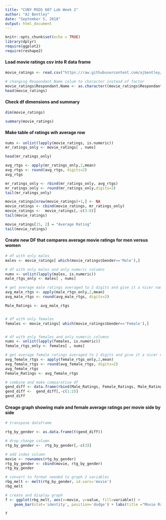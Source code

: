 ---
title: "CUNY MSDS 607 Lab Week 2"
author: "AJ Bentley"
date: "September 5, 2018"
output: html_document
---

```{r setup, include=FALSE}
knitr::opts_chunk$set(echo = TRUE)
library(dplyr)
require(ggplot2)
require(reshape2)

```

#### Load movie ratings csv into R data frame

```{r load data} 

movie_ratings <- read.csv("https://raw.githubusercontent.com/ajbentley/cuny_ms_ds/master/607/movie_ratings.csv", header = TRUE)

# changing Respondant Name colum to character instead of factor
movie_ratings$Respondant.Name <- as.character((movie_ratings$Respondant.Name))
head(movie_ratings)
```

#### Check df dimensions and summary

```{r movie_ratings dimension}

dim(movie_ratings)
```

```{r movie_ratings summary}
summary(movie_ratings)
```

#### Make table of ratings wih average row

```{r make table of only numeric columns}

nums <- unlist(lapply(movie_ratings, is.numeric))
mr_ratings_only <- movie_ratings[ , nums]

head(mr_ratings_only)
```

```{r get average of each movie}
avg_rtgs <- apply(mr_ratings_only,2,mean)
avg_rtgs <- round(avg_rtgs, digits=2)
avg_rtgs
```
```{r add average row to mr_ratings_only}
mr_ratings_only <- rbind(mr_ratings_only, avg_rtgs)
mr_ratings_only <- round(mr_ratings_only,digits=2)
tail(mr_ratings_only)
```

```{r create new df with average ratings row}
movie_ratings[nrow(movie_ratings)+1,] <- NA
movie_ratings <- cbind(movie_ratings, mr_ratings_only)
movie_ratings <-  movie_ratings[,-c(3:8)] 
tail(movie_ratings)
```


```{r add "Average" as Respondant Name for Avg Row}

movie_ratings[15, 2] = "Average Rating"
tail(movie_ratings)
```


#### Create new DF that compares average movie ratings for men versus women
```{r see ratings by gender}

# df with only males
males <- movie_ratings[ which(movie_ratings$Gender=='Male'),]

# df with only males and only numeric columns
nums <- unlist(lapply(males, is.numeric))
male_rtgs_only <- males[ , nums]

# get average male ratings averaged to 2 digits and give it a nicer name
avg_male_rtgs <- apply(male_rtgs_only,2,mean)
avg_male_rtgs <- round(avg_male_rtgs, digits=2)

Male_Ratings <- avg_male_rtgs


# df with only females
females <- movie_ratings[ which(movie_ratings$Gender=='Female'),]


# df with only females and only numeric columns
nums <- unlist(lapply(females, is.numeric))
female_rtgs_only <- females[ , nums]

# get average female ratings averaged to 2 digits and give it a nicer name
avg_female_rtgs <- apply(female_rtgs_only,2,mean)
avg_female_rtgs <- round(avg_female_rtgs, digits=2)
avg_female_rtgs
Female_Ratings <- avg_female_rtgs

# combine and make comparative df
gend_diff <- data.frame(rbind(Male_Ratings, Female_Ratings, Male_Ratings - Female_Ratings))
gend_diff <-  gend_diff[,-c(1:2)] 
gend_diff
```

#### Creage graph showing male and female average ratings per movie side by side

```{r graph avg male to female ratings}

# transpose dataframe

rtg_by_gender <- as.data.frame(t(gend_diff))

# drop change column
rtg_by_gender <-  rtg_by_gender[,-c(3)] 

# add index column
movie <- rownames(rtg_by_gender)
rtg_by_gender <- cbind(movie, rtg_by_gender)
rtg_by_gender

# convert to format needed to graph 2 variables
rbg_melt <- melt(rtg_by_gender, id.vars='movie')
rbg_melt

# create and display graph
f <- ggplot(rbg_melt, aes(x=movie, y=value, fill=variable)) +
    geom_bar(stat='identity', position='dodge') + labs(title ="Movie Ratings By Gender", x = "Movies", y = "Average Rating")

f

```


